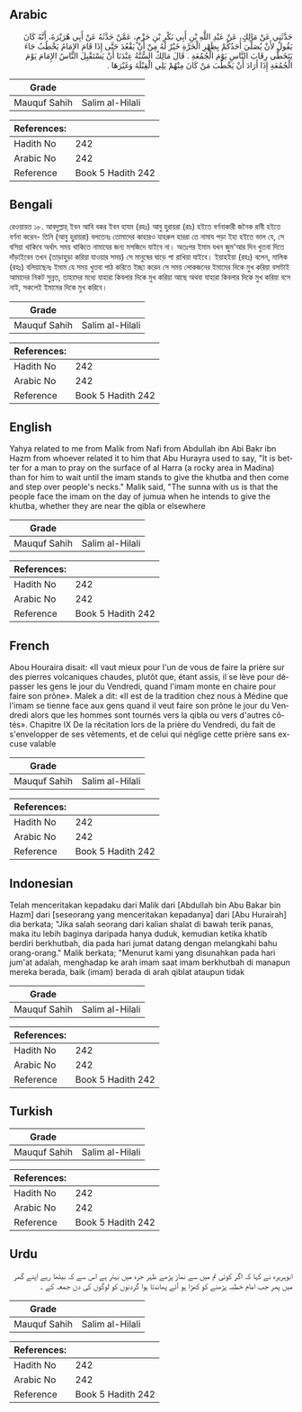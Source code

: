 ## Arabic


<div dir="rtl" lang="ar" style={{fontSize:'larger',backgroundColor:'#f8f9fa',padding:20}}>
حَدَّثَنِي عَنْ مَالِكٍ، عَنْ عَبْدِ اللَّهِ بْنِ أَبِي بَكْرِ بْنِ حَزْمٍ، عَمَّنْ حَدَّثَهُ عَنْ أَبِي هُرَيْرَةَ، أَنَّهُ كَانَ يَقُولُ لأَنْ يُصَلِّيَ أَحَدُكُمْ بِظَهْرِ الْحَرَّةِ خَيْرٌ لَهُ مِنْ أَنْ يَقْعُدَ حَتَّى إِذَا قَامَ الإِمَامُ يَخْطُبُ جَاءَ يَتَخَطَّى رِقَابَ النَّاسِ يَوْمَ الْجُمُعَةِ ‏.‏ قَالَ مَالِكٌ السُّنَّةُ عِنْدَنَا أَنْ يَسْتَقْبِلَ النَّاسُ الإِمَامَ يَوْمَ الْجُمُعَةِ إِذَا أَرَادَ أَنْ يَخْطُبَ مَنْ كَانَ مِنْهُمْ يَلِي الْقِبْلَةَ وَغَيْرَهَا ‏.‏
</div>
<div style={{backgroundColor:'#f8f9fa',padding:20, marginBottom: 10}}><table> <thead> <tr> <th>Grade</th> <th></th> </tr> </thead> <tbody> <tr><td>Mauquf Sahih</td><td>Salim al-Hilali</td></tr></tbody></table><table> <thead> <tr> <th>References:</th> <th></th> </tr> </thead> <tbody><tr><td>Hadith No</td><td>242</td></tr><tr><td>Arabic No</td><td>242</td></tr><tr><td>Reference</td><td>Book 5 Hadith 242</td></tr></tbody></table></div>

## Bengali


<div dir="ltr" lang="bn" style={{fontSize:'larger',backgroundColor:'#f8f9fa',padding:20}}>
রেওয়ায়ত ১৮. আবদুল্লাহ্ ইবন আবি বকর ইবন হাযম (রহঃ) আবু হুরায়রা (রাঃ) হইতে বর্ণনাকারী জনৈক রাবী হইতে বর্ণনা করেন- তিনি (আবু হুরায়রা) বলতেনঃ তোমাদের কাহারও যাহরুল হাররা তে নামায পড়া ইহা হইতে ভাল যে, সে বসিয়া থাকিবে অর্থাৎ সময় থাকিতে নামাযের জন্য মসজিদে যাইবে না। অতঃপর ইমাম যখন জুম'আর দিন খুতবা দিতে দাঁড়াইবেন তখন (তাড়াহুড়া করিয়া যাওয়ার সময়) সে মানুষের ঘাড়ে পা রাখিয়া যাইবে। ইয়াহইয়া (রহঃ) বলেন, মালিক (রহঃ) বলিয়াছেনঃ ইমাম যে সময় খুতবা পাঠ করিতে ইচ্ছা করেন সে সময় লোকজনের ইমামের দিকে মুখ করিয়া বসাটাই আমাদের নিকট সুন্নত, তাহাদের মধ্যে যাহারা কিবলার দিকে মুখ করিয়া আছে অথবা যাহারা কিবলার দিকে মুখ করিয়া বসে নাই, সকলেই ইমামের দিকে মুখ করিবে।
</div>
<div style={{backgroundColor:'#f8f9fa',padding:20, marginBottom: 10}}><table> <thead> <tr> <th>Grade</th> <th></th> </tr> </thead> <tbody> <tr><td>Mauquf Sahih</td><td>Salim al-Hilali</td></tr></tbody></table><table> <thead> <tr> <th>References:</th> <th></th> </tr> </thead> <tbody><tr><td>Hadith No</td><td>242</td></tr><tr><td>Arabic No</td><td>242</td></tr><tr><td>Reference</td><td>Book 5 Hadith 242</td></tr></tbody></table></div>

## English


<div dir="ltr" lang="en" style={{fontSize:'larger',backgroundColor:'#f8f9fa',padding:20}}>
Yahya related to me from Malik from Nafi from Abdullah ibn Abi Bakr ibn Hazm from whoever related it to him that Abu Hurayra used to say, "It is better for a man to pray on the surface of al Harra (a rocky area in Madina) than for him to wait until the imam stands to give the khutba and then come and step over people's necks." Malik said, "The sunna with us is that the people face the imam on the day of jumua when he intends to give the khutba, whether they are near the qibla or elsewhere
</div>
<div style={{backgroundColor:'#f8f9fa',padding:20, marginBottom: 10}}><table> <thead> <tr> <th>Grade</th> <th></th> </tr> </thead> <tbody> <tr><td>Mauquf Sahih</td><td>Salim al-Hilali</td></tr></tbody></table><table> <thead> <tr> <th>References:</th> <th></th> </tr> </thead> <tbody><tr><td>Hadith No</td><td>242</td></tr><tr><td>Arabic No</td><td>242</td></tr><tr><td>Reference</td><td>Book 5 Hadith 242</td></tr></tbody></table></div>

## French


<div dir="ltr" lang="fr" style={{fontSize:'larger',backgroundColor:'#f8f9fa',padding:20}}>
Abou Houraira disait: «Il vaut mieux pour l'un de vous de faire la prière sur des pierres volcaniques chaudes, plutôt que, étant assis, il se lève pour dépasser les gens le jour du Vendredi, quand l'imam monte en chaire pour faire son prône». Malek a dit: «II est de la tradition chez nous à Médine que l'imam se tienne face aux gens quand il veut faire son prône le jour du Vendredi alors que les hommes sont tournés vers la qibla ou vers d'autres côtés». Chapitre IX De la récitation lors de la prière du Vendredi, du fait de s'envelopper de ses vêtements, et de celui qui néglige cette prière sans excuse valable
</div>
<div style={{backgroundColor:'#f8f9fa',padding:20, marginBottom: 10}}><table> <thead> <tr> <th>Grade</th> <th></th> </tr> </thead> <tbody> <tr><td>Mauquf Sahih</td><td>Salim al-Hilali</td></tr></tbody></table><table> <thead> <tr> <th>References:</th> <th></th> </tr> </thead> <tbody><tr><td>Hadith No</td><td>242</td></tr><tr><td>Arabic No</td><td>242</td></tr><tr><td>Reference</td><td>Book 5 Hadith 242</td></tr></tbody></table></div>

## Indonesian


<div dir="ltr" lang="id" style={{fontSize:'larger',backgroundColor:'#f8f9fa',padding:20}}>
Telah menceritakan kepadaku dari Malik dari [Abdullah bin Abu Bakar bin Hazm] dari [seseorang yang menceritakan kepadanya] dari [Abu Hurairah] dia berkata; "Jika salah seorang dari kalian shalat di bawah terik panas, maka itu lebih baginya daripada hanya duduk, kemudian ketika khatib berdiri berkhutbah, dia pada hari jumat datang dengan melangkahi bahu orang-orang." Malik berkata; "Menurut kami yang disunahkan pada hari jum'at adalah, menghadap ke arah imam saat imam berkhutbah di manapun mereka berada, baik (imam) berada di arah qiblat ataupun tidak
</div>
<div style={{backgroundColor:'#f8f9fa',padding:20, marginBottom: 10}}><table> <thead> <tr> <th>Grade</th> <th></th> </tr> </thead> <tbody> <tr><td>Mauquf Sahih</td><td>Salim al-Hilali</td></tr></tbody></table><table> <thead> <tr> <th>References:</th> <th></th> </tr> </thead> <tbody><tr><td>Hadith No</td><td>242</td></tr><tr><td>Arabic No</td><td>242</td></tr><tr><td>Reference</td><td>Book 5 Hadith 242</td></tr></tbody></table></div>

## Turkish


<div dir="ltr" lang="tr" style={{fontSize:'larger',backgroundColor:'#f8f9fa',padding:20}}>

</div>
<div style={{backgroundColor:'#f8f9fa',padding:20, marginBottom: 10}}><table> <thead> <tr> <th>Grade</th> <th></th> </tr> </thead> <tbody> <tr><td>Mauquf Sahih</td><td>Salim al-Hilali</td></tr></tbody></table><table> <thead> <tr> <th>References:</th> <th></th> </tr> </thead> <tbody><tr><td>Hadith No</td><td>242</td></tr><tr><td>Arabic No</td><td>242</td></tr><tr><td>Reference</td><td>Book 5 Hadith 242</td></tr></tbody></table></div>

## Urdu


<div dir="rtl" lang="ur" style={{fontSize:'larger',backgroundColor:'#f8f9fa',padding:20}}>
ابوہریرہ نے کہا کہ اگر کوئی تم میں سے نماز پڑھے ظہر جرہ میں بہتر ہے اس سے کہ بیٹھا رہے اپنے گھر میں پھر جب امام خطبہ پڑھنے کو کھڑا ہو آئے پھاندتا ہوا گردنوں کو لوگوں کی دن جمعہ کے ۔
</div>
<div style={{backgroundColor:'#f8f9fa',padding:20, marginBottom: 10}}><table> <thead> <tr> <th>Grade</th> <th></th> </tr> </thead> <tbody> <tr><td>Mauquf Sahih</td><td>Salim al-Hilali</td></tr></tbody></table><table> <thead> <tr> <th>References:</th> <th></th> </tr> </thead> <tbody><tr><td>Hadith No</td><td>242</td></tr><tr><td>Arabic No</td><td>242</td></tr><tr><td>Reference</td><td>Book 5 Hadith 242</td></tr></tbody></table></div>